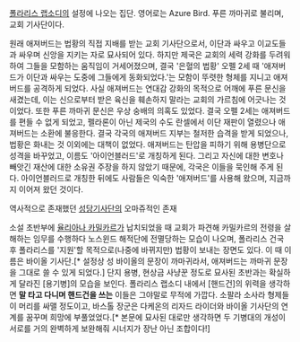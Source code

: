 [[폴라리스 랩소디]]의 설정에 나오는 집단.
영어로는 Azure Bird. 푸른 까마귀로 불리며, 교회 기사단이다.

원래 애져버드는 법황의 직접 지배를 받는 교회 기사단으로서, 이단과 싸우고 이교도들과 싸우며 신앙을 지키는 자로 묘사되어 있다.
하지만 제국은 교회의 세력 강화를 두려워하여 그들을 모함하는 움직임이 거세어졌으며, 결국 '은혈의 법황' 오펠 2세 때 '애져버드가 이단과 싸우는 도중에 그들에게 동화되었다.'는 모함이 뚜렷한 형체를 지니고 애져버드를 공격하게 되었다. 사실 애져버드는 연대감 강화의 목적으로 어깨에 푸른 문신을 새겼는데, 이는 신으로부터 받은 육신을 훼손하지 말라는 교회의 가르침에 어긋나는 것이었다. 또한 푸른 까마귀 문신은 우상 숭배의 의혹도 있었다.
결국 오펠 2세는 애져버드를 편들 수 없게 되었고, 펠라론이 아닌 제국의 수도 란셀에서 이단 재판이 열렸으나 애져버드는 소환에 불응한다. 결국 각국의 애져버드 지부는 철저한 습격을 받게 되었으나, 법황은 화내는 것 이외에는 대책이 없었다.
애져버드는 탄압을 피하기 위해 용병단으로 성격을 바꾸었고, 이름도 '아이언블러드'로 개칭하게 된다. 그리고 자신에 대한 변호나 빼앗긴 재산에 대한 소유권 주장을 하지 않았기 때문에, 각국은 이들을 묵인해 주게 된다. 아이언블러드로 개칭한 뒤에도 사람들은 익숙한 '애져버드'를 사용해 왔으며, 지금까지 이어져 왔던 것이다.

역사적으로 존재했던 [[성당기사단]]의 오마쥬적인 존재

소설 초반부에 [[율리아나 카밀카르]]가 납치되었을 때 교회가 파견해 카밀카르의 전령을 살해하는 임무를 수행하다 노스윈드 해적단에 전멸당하는 모습이 나오며, 폴라리스 건국 후 폴라리스를 '지원'할 목적으로(나중에 바뀌지만) 법황이 보내는 장면도 있다. 이 때 이름은 바이올 기사단.[* 설정상 성 바이올의 문장이 까마귀라서, 애져버드는 까마귀 문장을 그대로 쓸 수 있게 되었다.]
단지 용병, 현상금 사냥꾼 정도로 묘사된 초반과는 확실하게 달라진 [용기병]의 모습을 보인다. 폴라리스 랩소디 내에서 [핸드건]의 위력을 생각하면 '''말 타고 다니며 핸드건을 쓰는''' 이들은 그야말로 무적에 가깝다. 소팔라 소사라 형제들이 머리를 싸맬 정도이고, 바스톨 장군은 다케온의 리자드 라이더와 바이올 기사단의 연계를 꿈꾸며 희망에 부풀었었다.[* 본문에 묘사된 대로만 생각하면 두 기병대의 개성이 서로를 거의 완벽하게 보완해줘 시너지가 장난 아닌 조합이다!]

